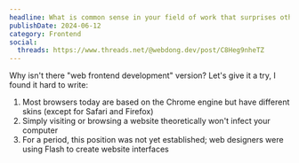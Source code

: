 ```yaml
---
headline: What is common sense in your field of work that surprises others when they find out
publishDate: 2024-06-12
category: Frontend
social:
  threads: https://www.threads.net/@webdong.dev/post/C8Heg9nheTZ
---
```


Why isn't there "web frontend development" version? Let's give it a try, I found it hard to write:

1. Most browsers today are based on the Chrome engine but have different skins (except for Safari and Firefox)
2. Simply visiting or browsing a website theoretically won't infect your computer
3. For a period, this position was not yet established; web designers were using Flash to create website interfaces
